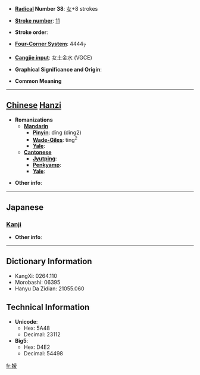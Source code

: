 * '''[[Wiktionary:Chinese radical index| Radical]] Number 38''': [[Wiktionary:Chinese radical index 女|女]]+8 strokes

* '''[[Wiktionary:Chinese total strokes index|Stroke number]]''': [[Wiktionary:Chinese total strokes index 11|11]]

* '''Stroke order''': 

* '''[[Wiktionary:Chinese four corner index|Four-Corner System]]''': 4444<sub>7</sub>

* '''[[Wiktionary:Chinese Cangjie index|Cangjie input]]''': 女土金水 (VGCE)

* '''Graphical Significance and Origin''': 

* '''Common Meaning'''

----

== [[Chinese]] [[Hanzi]] ==

* '''Romanizations'''
** '''[[Mandarin]]'''
*** '''[[Pinyin]]''': díng (ding2)
*** '''[[Wade-Giles]]''': ting<sup>2</sup>
*** '''[[Yale]]''': 
** '''[[Cantonese]]'''
*** '''[[Jyutping]]''':
*** '''[[Penkyamp]]''': 
*** '''[[Yale]]''': 

* '''Other info''': 

----

==Japanese==
===[[Kanji]]===
{{kanji|on readings=[[りょう]] (ryō)|kun readings=[[あざな]] (azana)}}

* '''Other info''':  

----

== Dictionary Information ==

* KangXi: 0264.110
* Morobashi: 06395
* Hanyu Da Zidian: 21055.060

== Technical Information ==

* '''Unicode''':
** Hex: 5A48
** Decimal: 23112
* '''Big5''':
** Hex: D4E2
** Decimal: 54498

[[fr:婈]]